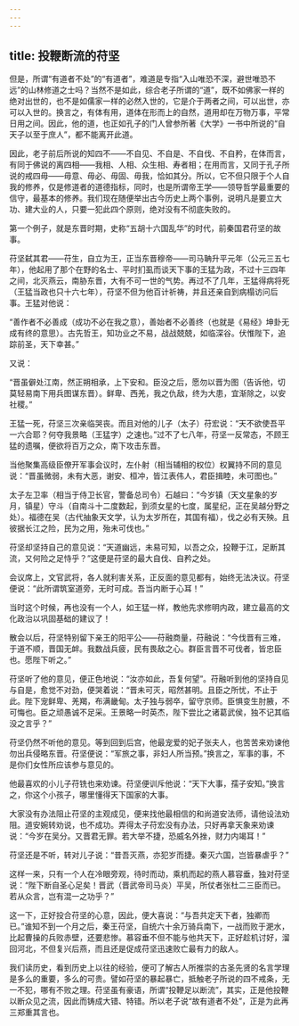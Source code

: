 ```yaml
---
---
---
```

title: 投鞭断流的苻坚
---




但是，所谓“有道者不处”的“有道者”，难道是专指“入山唯恐不深，避世唯恐不远”的山林修道之士吗？当然不是如此，综合老子所谓的“道”，既不如佛家一样的绝对出世的，也不是如儒家一样的必然入世的，它是介于两者之间，可以出世，亦可以入世的。换言之，有体有用，道体在形而上的自然，道用却在万物万事，平常日用之间。因此，他的道，也正如孔子的门人曾参所著《大学》一书中所说的“自天子以至于庶人”，都不能离开此道。

因此，老子前后所说的知四不——不自见、不自是、不自伐、不自矜，在体而言，有同于佛说的离四相——我相、人相、众生相、寿者相；在用而言，又同于孔子所说的戒四毋——毋意、毋必、毋固、毋我，恰如其分。所以，它不但只限于个人自我的修养，仅是修道者的道德指标，同时，也是所谓帝王学——领导哲学最重要的信守，最基本的修养。我们现在随便举出古今历史上两个事例，说明凡是要立大功、建大业的人，只要一犯此四个原则，绝对没有不彻底失败的。

第一个例子，就是东晋时期，史称“五胡十六国乱华”的时代，前秦国君苻坚的故事。

苻坚弑其君——苻生，自立为王，正当东晋穆帝——司马聃升平元年（公元三五七年），他起用了那个在野的名士、平时扪虱而谈天下事的王猛为政，不过十三四年之间，北灭燕云，南胁东晋，大有不可一世的气势。再过不了几年，王猛得病将死（王猛当政也只十六七年），苻坚不但为他百计祈祷，并且还亲自到病榻访问后事。王猛对他说：

“善作者不必善成（成功不必在我之意），善始者不必善终（也就是《易经》坤卦无成有终的意思）。古先哲王，知功业之不易，战战兢兢，如临深谷。伏惟陛下，追踪前圣，天下幸甚。”

又说：

“晋虽僻处江南，然正朔相承，上下安和。臣没之后，愿勿以晋为图（告诉他，切莫轻易南下用兵图谋东晋）。鲜卑、西羌，我之仇敌，终为大患，宜渐除之，以安社稷。”

王猛一死，苻坚三次亲临哭丧。而且对他的儿子（太子）苻宏说：“天不欲使吾平一六合耶？何夺我景略（王猛字）之速也。”过不了七八年，苻坚一反常态，不顾王猛的遗嘱，便欲将百万之众，南下攻击东晋。

当他聚集高级臣僚开军事会议时，左仆射（相当辅相的权位）权翼持不同的意见说：“晋虽微弱，未有大恶，谢安、桓冲，皆江表伟人，君臣揖睦，未可图也。”

太子左卫率（相当于侍卫长官，警备总司令）石越曰：“今岁镇（天文星象的岁月，镇星）守斗（自南斗十二度数起，到须女星的七度，属星纪，正在吴越分野之处）。福德在吴（古代抽象天文学，认为太岁所在，其国有福），伐之必有天殃。且彼据长江之险，民为之用，殆未可伐也。”

苻坚却坚持自己的意见说：“天道幽远，未易可知，以吾之众，投鞭于江，足断其流，又何险之足恃乎？”这便是苻坚的最大自伐、自矜之处。

会议席上，文官武将，各人就利害关系，正反面的意见都有，始终无法决议。苻坚便说：“此所谓筑室道旁，无时可成。吾当内断于心耳！”

当时这个时候，再也没有一个人，如王猛一样，教他先求修明内政，建立最高的文化政治以巩固基础的建议了！

散会以后，苻坚特别留下亲王的阳平公——苻融商量，苻融说：“今伐晋有三难，于道不顺，晋国无衅。我数战兵疲，民有畏敌之心。群臣言晋不可伐者，皆忠臣也。愿陛下听之。”

苻坚听了他的意见，便正色地说：“汝亦如此，吾复何望”。苻融听到他的坚持自见与自是，愈觉不对劲，便哭着说：“晋未可灭，昭然甚明。且臣之所忧，不止于此。陛下宠鲜卑、羌羯，布满畿甸。太子独与弱卒，留守京师。臣惧变生肘腋，不可悔也。臣之顽愚诚不足采。王景略一时英杰，陛下尝比之诸葛武侯，独不记其临没之言乎？”

苻坚仍然不听他的意见。等到回到后宫，他最宠爱的妃子张夫人，也苦苦来劝谏他勿出兵侵略东晋。苻坚便说：“军旅之事，非妇人所当预。”换言之，军事的事，不是你们女性所应该参与意见的。

他最喜欢的小儿子苻铣也来劝谏。苻坚便训斥他说：“天下大事，孺子安知。”换言之，你这个小孩子，哪里懂得天下国家的大事。

大家没有办法阻止苻坚的主观成见，便来找他最相信的和尚道安法师，请他设法劝阻。道安婉转劝说，也不成功。弄得太子苻宏没有办法，只好再拿天象来劝谏说：“今岁在吴分。又晋君无罪。若大举不捷，恐威名外挫，财力内竭耳！”

苻坚还是不听，转对儿子说：“昔吾灭燕，亦犯岁而捷。秦灭六国，岂皆暴虐乎？”

这样一来，只有一个人在冷眼旁观，待时而动，乘机而起的燕人慕容垂，独对苻坚说：“陛下断自圣心足矣！晋武（晋武帝司马炎）平吴，所仗者张杜二三臣而已。若从众言，岂有混一之功乎？”

这一下，正好投合苻坚的心意，因此，便大喜说：“与吾共定天下者，独卿而已。”谁知不到一个月之后，秦王苻坚，自统六十余万骑兵南下，一战而败于淝水，比起曹操的兵败赤壁，还要悲惨。慕容垂不但不能与他共天下，正好趁机讨好，溜回河北，不但复兴后燕，而且还是促成苻坚迅速败亡最有力的敌人。

我们读历史，看到历史上以往的经验，便可了解古人所推崇的古圣先贤的名言学理是多么的重要，多么的可贵。譬如苻坚的暴起暴亡，抵触老子所说的四不戒条，无一不犯，哪有不败之理。苻坚虽有豪语，所谓“投鞭足以断流”，其实，正是他投鞭以断众见之流，因此而铸成大错、特错。所以老子说“故有道者不处”，正是为此再三郑重其言也。